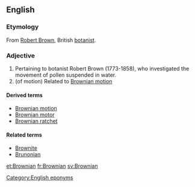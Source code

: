 ==English==

===Etymology===
From [[w:Robert Brown (botanist)|Robert Brown]], British [[botanist]].

===Adjective===
{{en-adj|-}}

# Pertaining to botanist Robert Brown (1773-1858), who investigated the movement of pollen suspended in water.
# (of motion) Related to [[Brownian motion]]

====Derived terms====
* [[Brownian motion]]
* [[Brownian motor]]
* [[Brownian ratchet]]

====Related terms====
* [[Brownite]]
* [[Brunonian]]

[[Category:English eponyms]]

[[et:Brownian]]
[[fr:Brownian]]
[[sv:Brownian]]